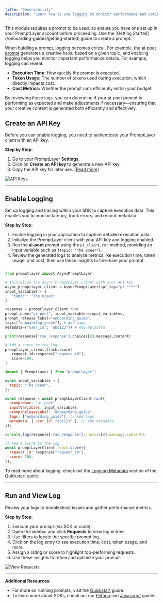 ```yaml
---
title: "Observability"
description: "Learn how to use logging to monitor performance and optimize your prompts."
---
```


<Tip>
  This module requires a prompt to be used, so ensure you have one set up in
  your PromptLayer account before proceeding. Use the [Getting
  Started](/onboarding-guides/getting-started) guide to create a prompt.
</Tip>

When buidling a prompt, logging becomes critical. For example, the [ai-poet prompt](/onboarding-guides/getting-started) generates a creative haiku based on a given topic, and enabling logging helps you monitor important performance details. For example, logging can reveal:

- **Execution Time:** How quickly the prompt is executed.
- **Token Usage:** The number of tokens used during execution, which directly impacts cost.
- **Cost Metrics:** Whether the prompt runs efficiently within your budget.

By reviewing these logs, you can determine if your ai-poet prompt is performing as expected and make adjustments if necessary—ensuring that your creative content is generated both efficiently and effectively.

## Create an API Key

Before you can enable logging, you need to authenticate your PromptLayer client with an API key.

**Step by Step:**

1. Go to your PromptLayer **Settings**.
2. Click on **Create an API key** to generate a new API key.
3. Copy the API key for later use. ([Read more](/quickstart#api-key-env-var-setup))

<img src="./images/api-keys.png" alt="API Keys" />

---

## Enable Logging

Set up logging and tracing within your SDK to capture execution data. This enables you to monitor latency, track errors, and record metadata.

**Step by Step:**

1. Enable logging in your application to capture detailed execution data.
2. Initialize the PromptLayer client with your API key and logging enabled.
3. Run the **ai-poet** prompt using the `pl_client.run` method, providing an input variable such as `{topic: "The Ocean"}`.
4. Review the generated logs to analyze metrics like execution time, token usage, and cost, then use these insights to fine-tune your prompt.

<CodeGroup>

```python Python

from promptlayer import AsyncPromptLayer

# Initialize the async PromptLayer client with your API key
async_promptlayer_client = AsyncPromptLayer(api_key="pl_****")
input_variables = {
   "topic": "The Ocean"
}

response = promptlayer_client.run(
prompt_name="ai-poet", input_variables=input_variables,
prompt_release_label="onboarding_guide",
tags=["onboarding_guide"], # Add tags
metadata={"user_id": "abc123"}) # Add metadata

print(response["raw_response"].choices[0].message.content)

# Add a score to the log
promptlayer_client.track.score(
   request_id=response["request_id"],
   score=100,
)
```

```js Javascript
import { PromptLayer } from "promptlayer";

const input_variables = {
  topic: "The Ocean",
};

const response = await promptLayerClient.run({
  promptName: "ai-poet",
  inputVariables: input_variables,
  promptReleaseLabel: "onboarding_guide",
  tags: ["onboarding_guide"], // Add tags
  metadata: { user_id: "abc123" }, // Add metadata
});

console.log(response["raw_response"].choices[0].message.content);

// Add a score to the log
await promptLayerClient.track.score({
  request_id: response["request_id"],
  score: 100,
});
```

</CodeGroup>

To read more about logging, check out the [Logging Metadata](/quickstart#logging-metadata) section of the Quickstart guide.

---

## Run and View Log

Review your logs to troubleshoot issues and gather performance metrics.

**Step by Step:**

1. Execute your prompt (via SDK or code).
2. Open the sidebar and click **Requests** to view log entries.
3. Use filters to locate the specific prompt log.
4. Click on the log entry to see execution time, cost, token usage, and more.
5. Assign a rating or score to highlight top-performing requests.
6. Use these insights to refine and optimize your prompt.

<img src="./images/request-logs.gif" alt="View Requests" />

---

**Additional Resources:**

- For more on running prompts, visit the [Quickstart](/quickstart) guide.
- To learn more about SDKs, check out our [Python](/languages/python) and [Javascript](/languages/javascript) guides.
